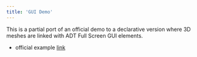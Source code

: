 ```yaml
---
title: 'GUI Demo'
---
```


This is a partial port of an official demo to a declarative version where 3D
meshes are linked with ADT Full Screen GUI elements.

- official example [link](https://www.babylonjs-playground.com/#3VMTI9#0)

<code src="./gui-demo/GUIDemo.tsx" />
